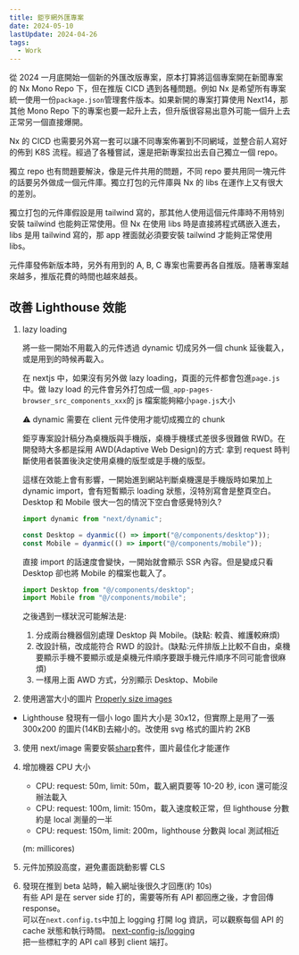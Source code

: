 ```yaml
---
title: 鉅亨網外匯專案
date: 2024-05-10
lastUpdate: 2024-04-26
tags:
  - Work
---
```


從 2024 一月底開始一個新的外匯改版專案，原本打算將這個專案開在新聞專案的 Nx Mono Repo 下，但在推版 CICD 遇到各種問題。例如 Nx 是希望所有專案統一使用一份`package.json`管理套件版本。如果新開的專案打算使用 Next14，那其他 Mono Repo 下的專案也要一起升上去，但升版很容易出意外可能一個升上去正常另一個直接爆開。

Nx 的 CICD 也需要另外寫一套可以讓不同專案佈署到不同網域，並整合前人寫好的佈到 K8S 流程。經過了各種嘗試，還是把新專案拉出去自己獨立一個 repo。

獨立 repo 也有問題要解決，像是元件共用的問題，不同 repo 要共用同一塊元件的話要另外做成一個元件庫。獨立打包的元件庫與 Nx 的 libs 在運作上又有很大的差別。

獨立打包的元件庫假設是用 tailwind 寫的，那其他人使用這個元件庫時不用特別安裝 tailwind 也能夠正常使用。但 Nx 在使用 libs 時是直接將程式碼嵌入進去，libs 是用 tailwind 寫的，那 app 裡面就必須要安裝 tailwind 才能夠正常使用 libs。

元件庫發佈新版本時，另外有用到的 A, B, C 專案也需要再各自推版。隨著專案越來越多，推版花費的時間也越來越長。

## 改善 Lighthouse 效能

1. lazy loading

   將一些一開始不用載入的元件透過 dynamic 切成另外一個 chunk 延後載入，或是用到的時候再載入。

   在 nextjs 中，如果沒有另外做 lazy loading，頁面的元件都會包進`page.js`中。做 lazy load 的元件會另外打包成一個`_app-pages-browser_src_components_xxx`的 js 檔案能夠縮小`page.js`大小

   ⚠️ dynamic 需要在 client 元件使用才能切成獨立的 chunk

   鉅亨專案設計稿分為桌機版與手機版，桌機手機樣式差很多很難做 RWD。在開發時大多都是採用 AWD(Adaptive Web Design)的方式: 拿到 request 時判斷使用者裝置後決定使用桌機的版型或是手機的版型。

   這樣在效能上會有影響，一開始進到網站判斷桌機還是手機版時如果加上 dynamic import，會有短暫顯示 loading 狀態，沒特別寫會是整頁空白。Desktop 和 Mobile 很大一包的情況下空白會感覺特別久?

   ```js
   import dynamic from "next/dynamic";

   const Desktop = dyanmic(() => import("@/components/desktop"));
   const Mobile = dyanmic(() => import("@/components/mobile"));
   ```

   直接 import 的話速度會變快，一開始就會顯示 SSR 內容。但是變成只看 Desktop 卻也將 Mobile 的檔案也載入了。

   ```js
   import Desktop from "@/components/desktop";
   import Mobile from "@/components/mobile";
   ```

   之後遇到一樣狀況可能解法是:

   1. 分成兩台機器個別處理 Desktop 與 Mobile。(缺點: 較貴、維護較麻煩)
   2. 改設計稿，改成能符合 RWD 的設計。(缺點:元件排版上比較不自由，桌機要顯示手機不要顯示或是桌機元件順序要跟手機元件順序不同可能會很麻煩)
   3. 一樣用上面 AWD 方式，分別顯示 Desktop、Mobile

2. 使用適當大小的圖片 [Properly size images](https://developer.chrome.com/docs/lighthouse/performance/uses-responsive-images/?utm_source=lighthouse&utm_medium=devtools)

- Lighthouse 發現有一個小 logo 圖片大小是 30x12，但實際上是用了一張 300x200 的圖片(14KB)去縮小的。改使用 svg 格式的圖片約 2KB

3. 使用 next/image 需要安裝[sharp](https://www.npmjs.com/package/sharp)套件，圖片最佳化才能運作

4. 增加機器 CPU 大小

   - CPU: request: 50m, limit: 50m，載入網頁要等 10-20 秒, icon 還可能沒辦法載入
   - CPU: request: 100m, limit: 150m，載入速度較正常，但 lighthouse 分數約是 local 測量的一半
   - CPU: request: 150m, limit: 200m，lighthouse 分數與 local 測試相近

   (m: millicores)

5. 元件加預設高度，避免畫面跳動影響 CLS

6. 發現在推到 beta 站時，輸入網址後很久才回應(約 10s)\
   有些 API 是在 server side 打的，需要等所有 API 都回應之後，才會回傳 response。\
   可以在`next.config.ts`中加上 logging 打開 log 資訊，可以觀察每個 API 的 cache 狀態和執行時間。
   [next-config-js/logging](https://nextjs.org/docs/app/api-reference/next-config-js/logging) \
   把一些標紅字的 API call 移到 client 端打。
